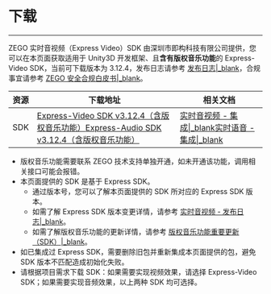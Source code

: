 # 下载

- - -

ZEGO 实时音视频（Express Video）SDK 由深圳市即构科技有限公司提供，您可以在本页面获取适用于 Unity3D 开发框架、且**含有版权音乐功能**的 Express-Video SDK，当前可下载版本为 3.12.4，发布日志请参考 [发布日志\|_blank](!change_log_ktv)，合规事宜请参考 [ZEGO 安全合规白皮书\|_blank](#16142)。

| 资源 | 下载地址 | 相关文档|
| ---- | ----| ------ |
| SDK | [Express-Video SDK v3.12.4（含版权音乐功能）](https://storage.zego.im/copyrighted_music/unity3d/video/ZegoExpressUnity3D.zip)[Express-Audio SDK v3.12.4（含版权音乐功能）](https://storage.zego.im/copyrighted_music/unity3d/audio/ZegoExpressUnity3D.zip) | [实时音视频 - 集成\|_blank](!ExpressVideoSDK-Integration/SDK_Integration)[实时语音 - 集成\|_blank](!ExpressAudioSDK-Integration/SDK_Integration) |

<Note title="Note">

- 版权音乐功能需要联系 ZEGO 技术支持单独开通，如未开通该功能，调用相关接口可能会报错。
- 本页面提供的 SDK 是基于 Express SDK。
    - 通过版本号，您可以了解本页面提供的 SDK 所对应的 Express SDK 版本。
    - 如需了解 Express SDK 版本变更详情，请参考 [实时音视频 - 发布日志\|_blank](#12554)。
    - 如需了解版权音乐功能的更新详情，请参考 [版权音乐功能重要更新（SDK）\|_blank](!change_log_ktv)。
- 如已集成过 Express SDK，需要删除旧包并重新集成本页面提供的包，避免 SDK 版本不匹配造成初始化失败。
- 请根据项目需求下载 SDK：如果需要实现视频效果，请选择 Express-Video SDK；如果需要实现音频效果，以上两种 SDK 均可选择。
  
</Note>
